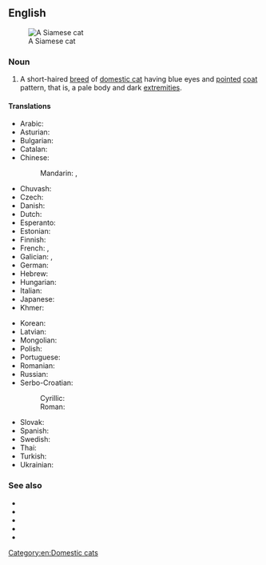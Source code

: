 ==English==
[[Image:Niobe050905-Siamese Cat.jpeg|thumb|right|A Siamese cat]]

===Noun===
{{en-noun}}

# {{lb|en|felinology}} A short-haired [[breed]] of [[domestic cat]] having blue eyes and [[pointed]] [[coat]] pattern, that is, a pale body and dark [[extremity|extremities]].

====Translations====
{{trans-top|mammal}}
* Arabic: {{t|ar|قِطّ سِيَامِيّ|m}}
* Asturian: {{t|ast|gatu siamés|m}}
* Bulgarian: {{t|bg|сиа́мска ко́тка|f}}
* Catalan: {{t|ca|gat siamès|m}}
* Chinese:
*: Mandarin: {{t|cmn|暹羅貓|sc=Hani}}, {{t|cmn|暹罗猫|tr=Xiānluó māo|sc=Hani}}
* Chuvash: {{t|cv|сиам кушакӗ}}
* Czech: {{t|cs|siamská kočka|f}}
* Danish: {{t|da|siameser}}
* Dutch: {{t+|nl|siamees}}
* Esperanto: {{t|eo|siama kato}}
* Estonian: {{t|et|siiami kass}}
* Finnish: {{t|fi|siamilaiskissa}}
* French: {{t|fr|chat siamois|m}}, {{t+|fr|siamois|m}}
* Galician: {{t+|gl|gato siamés|m}}, {{t+|gl|siamés|m}}
* German: {{t|de|Siamkatze|f}}
* Hebrew: {{t|he|חתול סיאמי|tr=|sc=Hebr}}
* Hungarian: {{t|hu|sziámi macska}}
* Italian: {{t|it|gatto siamese|m}}
* Japanese: {{t|ja|シャム猫|tr=Shamu neko|sc=Jpan}}
* Khmer: {{t|km|ឆ្មាសៀម|sc=Khmr|tr=cmaa siem}}
{{trans-mid}}
* Korean: {{t|ko|^샴 고양이}}
* Latvian: {{t|lv|siāmas kaķis}}
* Mongolian: {{t|mn|сиамын муур}}
* Polish: {{t+|pl|kot syjamski|m}}
* Portuguese: {{t|pt|gato siamês|m}}
* Romanian: {{t+|ro|pisică siameză|f}}
* Russian: {{t|ru|сиа́мская ко́шка|f}}
* Serbo-Croatian:
*: Cyrillic: {{t|sh|сијамска мачка|f}}
*: Roman: {{t|sh|sijamska mačka|f}}
* Slovak: {{t|sk|siamská mačka|f}}
* Spanish: {{t|es|gato siamés|m}}
* Swedish: {{t|sv|siames katt}}
* Thai: {{t|th|แมววิเชียรมาศ|tr=maew wíchianmâad}}
* Turkish: {{t|tr|siyam kedi}}
* Ukrainian: {{t|uk|сіа́мська кі́шка|f}}
{{trans-bottom}}

===See also===
{{wikipedia|Siamese (cat)}}
{{commonscat|Siamese cats}}
* {{l|en|blue point}}
* {{l|en|chocolate point}}
* {{l|en|lilac point}}
* {{l|en|red point}}
* {{l|en|seal point}}

[[Category:en:Domestic cats]]